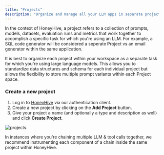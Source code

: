 ```yaml
---
title: "Projects"
description: "Organize and manage all your LLM apps in separate projects."
---
```


In the context of HoneyHive, a project refers to a collection of prompts, models, datasets, evaluation runs and metrics that work together to accomplish a specific task for which you're using an LLM. For example, a SQL code generator will be considered a seperate Project vs an email generator within the same application.

<Tip>It is best to organize each project within your workspace as a separate task for which you're using large language models. This allows you to standardize data structures and schema for each individual project but allows the flexibility to store multiple prompt variants within each Project space.</Tip>

### Create a new project

1. Log in to [HoneyHive](https://app.honeyhive.ai) via our authentication client.
2. Create a new project by clicking on the **Add Project** button.
3. Give your project a name (and optionally a type and description as well) and click **Create Project**.

![projects](/images/projects.png)

<Note>In instances where you're chaining multiple LLM & tool calls together, we recommend instrumenting each component of a chain inside the same project within HoneyHive.</Note>